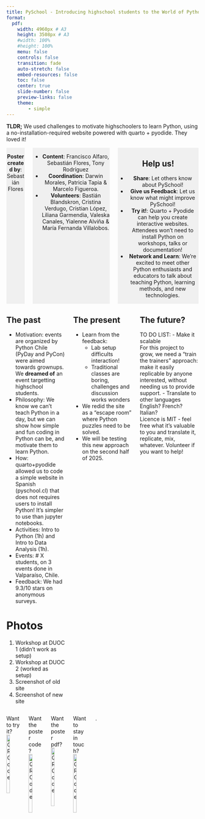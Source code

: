 ```yaml
---
title: PySchool - Introducing highschool students to the World of Python
format:
  pdf:
    width: 4960px # A3
    height: 3508px # A3
    #width: 100%
    #height: 100%
    menu: false
    controls: false
    transition: fade
    auto-stretch: false
    embed-resources: false
    toc: false
    center: true
    slide-number: false
    preview-links: false
    theme:
        - simple
---
```


**TLDR;** We used challenges to motivate highschoolers to learn Python, using a no-installation-required website powered with quarto + pyodide. They loved it!

::: {.columns}
::: {.column width="30%" style="text-align: center; background-color: #f0f0f0;"}
**Poster created by**: Sebastián Flores
:::
::: {.column width="30%" style="text-align: center; background-color: #f0f0f0;"}
- **Content**: Francisco Alfaro, Sebastián Flores, Tony Rodríguez
- **Coordination**: Darwin Morales, Patricia Tapia & Marcelo Figueroa.
- **Volunteers**: Bastián Blandskron, Cristina Verdugo, Cristian López, Liliana Garmendia, Valeska Canales, Yialenne Alviña & María Fernanda Villalobos.
:::
::: {.column width="30%" style="text-align: center; background-color: #f0f0f0;"}
## Help us!
- **Share**: Let others know about PySchool!
- **Give us Feedback**: Let us know what might improve PySchool! 
- **Try it!**: Quarto + Pyodide can help you create interactive websites. Attendees won't need to install Python on workshops, talks or documentation!
- **Network and Learn**: We’re excited to meet other Python enthusiasts and educators to talk about teaching Python, learning methods, and new technologies.
:::
:::

::: {.columns}
::: {.column width="33%"}
## The past

- Motivation: events are organized by Python Chile (PyDay and PyCon) were aimed towards grownups. We **dreamed of** an event targetting highschool students.
- Philosophy: We know we can't teach Python in a day, but we can show how simple and fun coding in Python can be, and motivate them to learn Python.
- How: quarto+pyodide allowed us to code a simple website in Spanish (pyschool.cl) that does not requires users to install Python! It's simpler to use than jupyter notebooks.
- Activities: Intro to Python (1h) and Intro to Data Analysis (1h).
- Events: # X students, on 3 events done in Valparaíso, Chile.
- Feedback:  We had 9.3/10 stars on anonymous surveys. 

# Photos
1. Workshop at DUOC 1 (didn't work as setup)
2. Workshop at DUOC 2 (worked as setup)
3. Screenshot of old site
4. Screenshot of new site
:::

::: {.column width="33%"}
## The present
- Learn from the feedback:
  - Lab setup difficults interaction! 
  - Traditional classes are boring, challenges and discussion works wonders
- We redid the site as a "escape room" where Python puzzles need to be solved.
- We will be testing this new approach on the second half of 2025.
::: 

::: {.column width="33%"}
## The future?
TO DO LIST:
- Make it scalable  
For this project to grow, we need a "train the trainers" approach: make it easily replicable by anyone interested, without needing us to provide support. 
- Translate to other languages  
English? French? Italian?  
Licence is MIT - feel free what it's valuable to you and translate it, replicate, mix, whatever.
Volunteer if you want to help!
:::
:::

::: {.columns}
::: {.column width="10%"}
Want to try it?  
![QR Code](./images/qr_pyschool_site.png){width="50%"}
:::
::: {.column width="10%"}
Want the poster code?  
![QR Code](./images/qr_pyschool_repo.png){width="50%"}
:::
::: {.column width="10%"}
Want the poster pdf?
![QR Code](./images/qr_pdf.png){width="50%"}
:::
::: {.column width="10%"}
Want to stay in touch?  
![QR Code](./images/qr_sebastiandres.png){width="50%"}
:::
::: {.column width="10%"}
.
:::
::: {.column width="10%"}
![Python Chile](./images/pythonchile.png){width="50%"}
:::
::: {.column width="10%"}
![DUOC Valparaíso](./images/duoc_valparaiso.png){width="50%"}
:::
::: {.column width="10%"}
![PSF](./images/PSF.png){width="50%"}
:::
::: {.column width="10%"}
![Robot Cafe Galletas](./images/cafe_robots_galletas.png){width="50%"}
:::
:::
